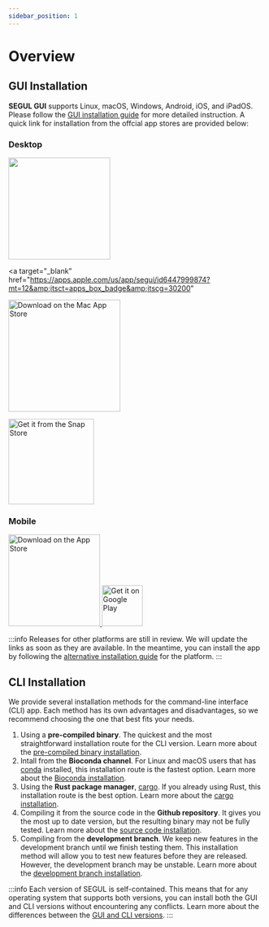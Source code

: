 ```yaml
---
sidebar_position: 1
---
```


# Overview

## GUI Installation

**SEGUL GUI** supports Linux, macOS, Windows, Android, iOS, and iPadOS. Please follow the [GUI installation guide](./install_gui) for more detailed instruction. A quick link for installation from the offcial app stores are provided below:

### Desktop

<a href="https://apps.microsoft.com/detail/SEGUI/9NP1BQ6FW9PW?mode=direct">
  <img
    class="margin-sm"
    src="https://get.microsoft.com/images/en-us%20dark.svg"
    width="200"
  />
</a>

<a
  target="_blank"
  href="https://apps.apple.com/us/app/segui/id6447999874?mt=12&amp;itsct=apps_box_badge&amp;itscg=30200"
>
  <img
    class="margin--sm"
    src="https://tools.applemediaservices.com/api/badges/download-on-the-mac-app-store/black/en-us?size=250x83&amp;releaseDate=1716076800"
    alt="Download on the Mac App Store"
    width="220"
  />
</a>

<a href="https://snapcraft.io/segui">
  <img
    class="margin-bottom--sm"
    src="https://snapcraft.io/static/images/badges/en/snap-store-black.svg"
    alt="Get it from the Snap Store"
    width="168"
  />
</a>

### Mobile

<a href="https://apps.apple.com/us/app/segui/id6447999874?itsct=apps_box_badge&amp;itscg=30200">
  <img
    class="margin--sm"
    src="https://tools.applemediaservices.com/api/badges/download-on-the-app-store/black/en-us?size=250x83&amp;releaseDate=1716076800"
    alt="Download on the App Store"
    width="180"
  />
</a>

<a href="https://play.google.com/store/apps/details?id=com.hhandika.segui&pcampaignid=pcampaignidMKT-Other-global-all-co-prtnr-py-PartBadge-Mar2515-1">
  <img
    alt="Get it on Google Play"
    src="https://play.google.com/intl/en_us/badges/static/images/badges/en_badge_web_generic.png"
    height="80"
  />
</a>

:::info
Releases for other platforms are still in review. We will update the links
as soon as they are available. In the meantime, you can install the app by following the [alternative installation guide](./install_gui) for the platform.
:::

## CLI Installation

We provide several installation methods for the command-line interface (CLI) app. Each method has its own advantages and disadvantages, so we recommend choosing the one that best fits your needs.

1. Using a **pre-compiled binary**. The quickest and the most straightforward installation route for the CLI version. Learn more about the [pre-compiled binary installation](./install_binary).
2. Intall from the **Bioconda channel**. For Linux and macOS users that has [conda](https://docs.conda.io/projects/conda/en/stable/user-guide/install/index.html) installed, this installation route is the fastest option. Learn more about the [Bioconda installation](./install_conda).
3. Using the **Rust package manager**, [cargo](https://doc.rust-lang.org/cargo/). If you already using Rust, this installation route is the best option. Learn more about the [cargo installation](./install_cargo).
4. Compiling it from the source code in the **Github repository**. It gives you the most up to date version, but the resulting binary may not be fully tested. Learn more about the [source code installation](./install_source).
5. Compiling from the **development branch**. We keep new features in the development branch until we finish testing them. This installation method will allow you to test new features before they are released. However, the development branch may be unstable. Learn more about the [development branch installation](./install_dev).

:::info
Each version of SEGUL is self-contained. This means that for any operating system that supports both versions, you can install both the GUI and CLI versions without encountering any conflicts. Learn more about the differences between the [GUI and CLI versions](../cli_gui).
:::
